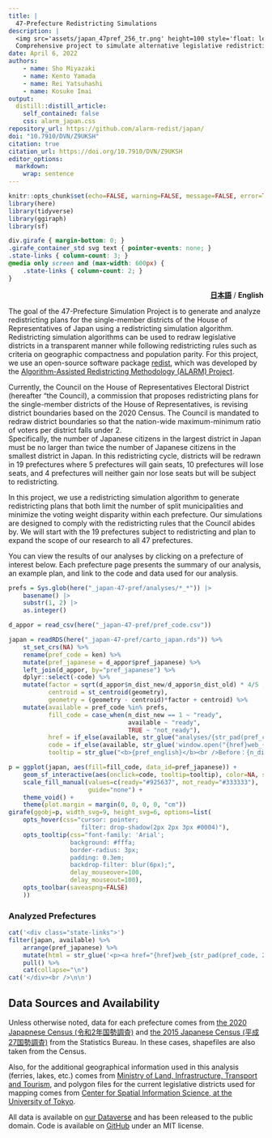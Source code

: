```yaml
---
title: | 
  47-Prefecture Redistricting Simulations
description: |
  <img src='assets/japan_47pref_256_tr.png' height=100 style='float: left; margin: -18px 8px -2px 0;'>
  Comprehensive project to simulate alternative legislative redistricting plans of House of Representatives for all 47 prefectures in Japan.
date: April 6, 2022
authors:
    - name: Sho Miyazaki
    - name: Kento Yamada
    - name: Rei Yatsuhashi
    - name: Kosuke Imai
output:
  distill::distill_article:
    self_contained: false
    css: alarm_japan.css
repository_url: https://github.com/alarm-redist/japan/
doi: "10.7910/DVN/Z9UKSH"
citation: true
citation_url: https://doi.org/10.7910/DVN/Z9UKSH
editor_options: 
  markdown: 
    wrap: sentence
---
```


```r
knitr::opts_chunk$set(echo=FALSE, warning=FALSE, message=FALSE, error=TRUE)
library(here)
library(tidyverse)
library(ggiraph)
library(sf)
```

```css
div.girafe { margin-bottom: 0; }
.girafe_container_std svg text { pointer-events: none; }
.state-links { column-count: 3; }
@media only screen and (max-width: 600px) {
    .state-links { column-count: 2; }
}
```

<p style="text-align:right;">[**日本語**](japan-47-pref-japanese.html) / **English**</p>

The goal of the 47-Prefecture Simulation Project is to generate and analyze redistricting plans for the single-member districts of the House of Representatives of Japan using a redistricting simulation algorithm. 
Redistricting simulation algorithms can be used to redraw legislative districts in a transparent manner while following redistricting rules such as criteria on geographic compactness and population parity.
For this project, we use an open-source software package [redist](https://alarm-redist.github.io/about.html), which was developed by the [Algorithm-Assisted Redistricting Methodology (ALARM) Project](https://alarm-redist.github.io/).

Currently, the Council on the House of Representatives Electoral District (hereafter “the Council), a commission that proposes redistricting plans for the single-member districts of the House of Representatives, is revising district boundaries based on the 2020 Census. 
The Council is mandated to redraw district boundaries so that the nation-wide maximum-minimum ratio of voters per district falls under 2.  
Specifically, the number of Japanese citizens in the largest district in Japan must be no larger than twice the number of Japanese citizens in the smallest district in Japan. 
In this redistricting cycle, districts will be redrawn in 19 prefectures where 5 prefectures will gain seats, 10 prefectures will lose seats, and 4 prefectures will neither gain nor lose seats but will be subject to redistricting.

In this project, we use a redistricting simulation algorithm to generate redistricting plans that both limit the number of split municipalities and minimize the voting weight disparity within each prefecture. 
Our simulations are designed to comply with the redistricting rules that the Council abides by. 
We will start with the 19 prefectures subject to redistricting and plan to expand the scope of our research to all 47 prefectures.


You can view the results of our analyses by clicking on a prefecture of interest below.
Each prefecture page presents the summary of our analysis, an example plan, and link to the code and data used for our analysis.

```r
prefs = Sys.glob(here("_japan-47-pref/analyses/*_*")) |>
    basename() |>
    substr(1, 2) |>
    as.integer()
```

```r
d_appor = read_csv(here("_japan-47-pref/pref_code.csv"))

japan = readRDS(here("_japan-47-pref/carto_japan.rds")) %>%
    st_set_crs(NA) %>%
    rename(pref_code = ken) %>%
    mutate(pref_japanese = d_appor$pref_japanese) %>%
    left_join(d_appor, by="pref_japanese") %>%
    dplyr::select(-code) %>%
    mutate(factor = sqrt(d_appor$n_dist_new/d_appor$n_dist_old) * 4/5 ,
           centroid = st_centroid(geometry),
           geometry = (geometry - centroid)*factor + centroid) %>%
    mutate(available = pref_code %in% prefs,
           fill_code = case_when(n_dist_new == 1 ~ "ready",
                                 available ~ "ready",
                                 TRUE ~ "not_ready"),
           href = if_else(available, str_glue("analyses/{str_pad(pref_code, 2, pad = '0')}_{tolower(pref_english)}/"), "#"),
           code = if_else(available, str_glue('window.open("{href}web_{str_pad(pref_code, 2, pad = "0")}_{tolower(pref_english)}.html", "_self")'), ""),
           tooltip = str_glue("<b>{pref_english}</b><br />Before：{n_dist_old} districts<br />After：{n_dist_new} districts"))

p = ggplot(japan, aes(fill=fill_code, data_id=pref_japanese)) +
    geom_sf_interactive(aes(onclick=code, tooltip=tooltip), color=NA, size=0.0) +
    scale_fill_manual(values=c(ready="#925637", not_ready="#333333"), 
                      guide="none") +
    theme_void() +
    theme(plot.margin = margin(0, 0, 0, 0, "cm"))
girafe(ggobj=p, width_svg=9, height_svg=6, options=list(
    opts_hover(css="cursor: pointer;
                    filter: drop-shadow(2px 2px 3px #0004)"),
    opts_tooltip(css="font-family: 'Arial'; 
                 background: #fffa; 
                 border-radius: 3px; 
                 padding: 0.3em;
                 backdrop-filter: blur(6px);",
                 delay_mouseover=100,
                 delay_mouseout=100),
    opts_toolbar(saveaspng=FALSE)
    ))
```

### Analyzed Prefectures

```r
cat('<div class="state-links">')
filter(japan, available) %>%
    arrange(pref_japanese) %>%
    mutate(html = str_glue('<p><a href="{href}web_{str_pad(pref_code, 2, pad = "0")}_{tolower(pref_english)}.html">{pref_english}</a></p>')) %>%
    pull() %>%
    cat(collapse="\n")
cat('</div><br />\n\n')
```


## Data Sources and Availability {.appendix}

Unless otherwise noted, data for each prefecture comes from [the 2020 Japapnese Census (令和2年国勢調査)](https://www.e-stat.go.jp/stat-search/files?page=1&toukei=00200521&tstat=000001136464&cycle=0&tclass1=000001136472) and [the 2015 Japanese Census (平成27国勢調査)](https://www.e-stat.go.jp/stat-search/files?page=1&toukei=00200521&tstat=000001080615) from the Statistics Bureau.
In these cases, shapefiles are also taken from the Census.

Also, for the additional geographical information used in this analysis (ferries, lakes, etc.)  comes from [Ministry of Land, Infrastructure, Transport and Tourism](https://nlftp.mlit.go.jp/ksj/index.html), and polygon files for the current legislative districts used for mapping comes from [Center for Spatial Information Science, at the University of Tokyo](https://home.csis.u-tokyo.ac.jp/~nishizawa/senkyoku/). 

All data is available on [our Dataverse](https://doi.org/10.7910/DVN/Z9UKSH) and has been released to the public domain.
Code is available on [GitHub](https://github.com/alarm-redist/japan) under an MIT license.


